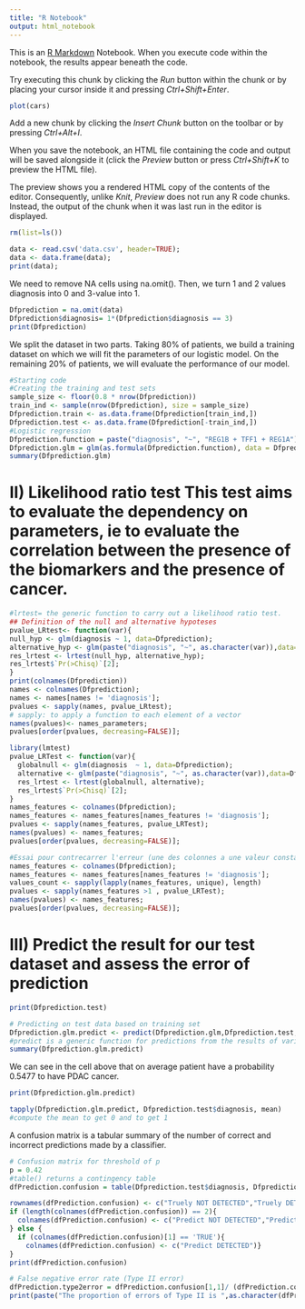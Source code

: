 ```yaml
---
title: "R Notebook"
output: html_notebook
---
```


This is an [R Markdown](http://rmarkdown.rstudio.com) Notebook. When you execute code within the notebook, the results appear beneath the code.

Try executing this chunk by clicking the *Run* button within the chunk or by placing your cursor inside it and pressing *Ctrl+Shift+Enter*.

```r
plot(cars)
```

Add a new chunk by clicking the *Insert Chunk* button on the toolbar or by pressing *Ctrl+Alt+I*.

When you save the notebook, an HTML file containing the code and output will be saved alongside it (click the *Preview* button or press *Ctrl+Shift+K* to preview the HTML file).

The preview shows you a rendered HTML copy of the contents of the editor. Consequently, unlike *Knit*, *Preview* does not run any R code chunks. Instead, the output of the chunk when it was last run in the editor is displayed.

```r
rm(list=ls())
```

```r
data <- read.csv('data.csv', header=TRUE);
data <- data.frame(data);
print(data);
```

We need to remove NA cells using na.omit(). Then, we turn 1 and 2 values diagnosis into 0 and 3-value into 1.

```r
Dfprediction = na.omit(data)
Dfprediction$diagnosis= 1*(Dfprediction$diagnosis == 3)
print(Dfprediction)
```

We split the dataset in two parts. Taking 80% of patients, we build a training dataset on which we will fit the parameters of our logistic model. On the remaining 20% of patients, we will evaluate the performance of our model.

```r
#Starting code
#Creating the training and test sets
sample_size <- floor(0.8 * nrow(Dfprediction))
train_ind <- sample(nrow(Dfprediction), size = sample_size)
Dfprediction.train <- as.data.frame(Dfprediction[train_ind,])
Dfprediction.test <- as.data.frame(Dfprediction[-train_ind,])
#Logistic regression
Dfprediction.function = paste("diagnosis", "~", "REG1B + TFF1 + REG1A")
Dfprediction.glm = glm(as.formula(Dfprediction.function), data = Dfprediction.train , family = binomial)
summary(Dfprediction.glm)
```

# II) Likelihood ratio test This test aims to evaluate the dependency on parameters, ie to evaluate the correlation between the presence of the biomarkers and the presence of cancer.

```r
#lrtest= the generic function to carry out a likelihood ratio test. 
## Definition of the null and alternative hypoteses
pvalue_LRtest<- function(var){
null_hyp <- glm(diagnosis ~ 1, data=Dfprediction);
alternative_hyp <- glm(paste("diagnosis", "~", as.character(var)),data=Dfprediction);
res_lrtest <- lrtest(null_hyp, alternative_hyp);
res_lrtest$`Pr(>Chisq)`[2]; 
}
print(colnames(Dfprediction))
names <- colnames(Dfprediction);
names <- names[names != 'diagnosis'];
pvalues <- sapply(names, pvalue_LRtest);
# sapply: to apply a function to each element of a vector 
names(pvalues)<- names_parameters;
pvalues[order(pvalues, decreasing=FALSE)];
```

```r
library(lmtest)
pvalue_LRTest <- function(var){
  globalnull <- glm(diagnosis  ~ 1, data=Dfprediction);
  alternative <- glm(paste("diagnosis", "~", as.character(var)),data=Dfprediction);
  res_lrtest <- lrtest(globalnull, alternative);
  res_lrtest$`Pr(>Chisq)`[2];
}
names_features <- colnames(Dfprediction);
names_features <- names_features[names_features != 'diagnosis'];
pvalues <- sapply(names_features, pvalue_LRTest);
names(pvalues) <- names_features;
pvalues[order(pvalues, decreasing=FALSE)];
```

```r
#Essai pour contrecarrer l'erreur (une des colonnes a une valeur constante, fait bugger, ne calculer que sur les colonnes dont la valeur est non constante)
names_features <- colnames(Dfprediction);
names_features <- names_features[names_features != 'diagnosis'];
values_count <- sapply(lapply(names_features, unique), length)
pvalues <- sapply(names_features >1 , pvalue_LRTest);
names(pvalues) <- names_features;
pvalues[order(pvalues, decreasing=FALSE)];
```

# III) Predict the result for our test dataset and assess the error of prediction

```r
print(Dfprediction.test)
```
```r
# Predicting on test data based on training set
Dfprediction.glm.predict <- predict(Dfprediction.glm,Dfprediction.test, type = "response")
#predict is a generic function for predictions from the results of various model fitting functions
summary(Dfprediction.glm.predict)
```
We can see in the cell above that on average patient have a probability 0.5477 to have PDAC cancer.



```r
print(Dfprediction.glm.predict)
```
```r
tapply(Dfprediction.glm.predict, Dfprediction.test$diagnosis, mean)
#compute the mean to get 0 and to get 1
```
A confusion matrix is a tabular summary of the number of correct and incorrect predictions made by a classifier. 
```r
# Confusion matrix for threshold of p
p = 0.42
#table() returns a contingency table
dfPrediction.confusion = table(Dfprediction.test$diagnosis, Dfprediction.glm.predict > p)

rownames(dfPrediction.confusion) <- c("Truely NOT DETECTED","Truely DETECTED");
if (length(colnames(dfPrediction.confusion)) == 2){
  colnames(dfPrediction.confusion) <- c("Predict NOT DETECTED","Predict DETECTED")
} else {
  if (colnames(dfPrediction.confusion)[1] == 'TRUE'){
    colnames(dfPrediction.confusion) <- c("Predict DETECTED")}
}
print(dfPrediction.confusion)
```
```r
# False negative error rate (Type II error)
dfPrediction.type2error = dfPrediction.confusion[1,1]/ (dfPrediction.confusion[1,1]+dfPrediction.confusion[2,2])
print(paste("The proportion of errors of Type II is ",as.character(dfPrediction.type2error)));
```

